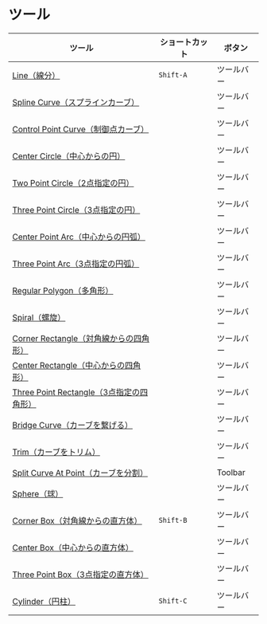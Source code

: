 # ツール

| ツール                                                                 | ショートカット | ボタン     |
| ---------------------------------------------------------------------- | -------------- | ---------- |
| [Line（線分）](tool/line)                                              | `Shift-A`      | ツールバー |
| [Spline Curve（スプラインカーブ）](tool/spline-curve)                  |                | ツールバー |
| [Control Point Curve（制御点カーブ）](tool/control-point-curve)        |                | ツールバー |
| [Center Circle（中心からの円）](tool/center-circle)                    |                | ツールバー |
| [Two Point Circle（2点指定の円）](tool/two-point-circle)               |                | ツールバー |
| [Three Point Circle（3点指定の円）](tool/three-point-circle)           |                | ツールバー |
| [Center Point Arc（中心からの円弧）](tool/center-point-arc)            |                | ツールバー |
| [Three Point Arc（3点指定の円弧）](tool/three-point-arc)               |                | ツールバー |
| [Regular Polygon（多角形）](tool/polygon)                              |                | ツールバー |
| [Spiral（螺旋）](tool/spiral)                                          |                | ツールバー |
| [Corner Rectangle（対角線からの四角形）](tool/corner-rectangle)        |                | ツールバー |
| [Center Rectangle（中心からの四角形）](tool/center-rectangle)          |                | ツールバー |
| [Three Point Rectangle（3点指定の四角形）](tool/three-point-rectangle) |                | ツールバー |
| [Bridge Curve（カーブを繋げる）](sketch-edit/bridge)                   |                | ツールバー |
| [Trim（カーブをトリム）](sketch-edit/trim)                         |                | ツールバー |
| [Split Curve At Point（カーブを分割）](sketch-edit/split-segment)                      |                | Toolbar    |
| [Sphere（球）](tool/sphere)                                            |                | ツールバー |
| [Corner Box（対角線からの直方体）](tool/corner-box)                    | `Shift-B`      | ツールバー |
| [Center Box（中心からの直方体）](tool/center-box)                      |                | ツールバー |
| [Three Point Box（3点指定の直方体）](tool/three-point-box)             |                | ツールバー |
| [Cylinder（円柱）](tool/cylinder)                                      | `Shift-C`      | ツールバー |

